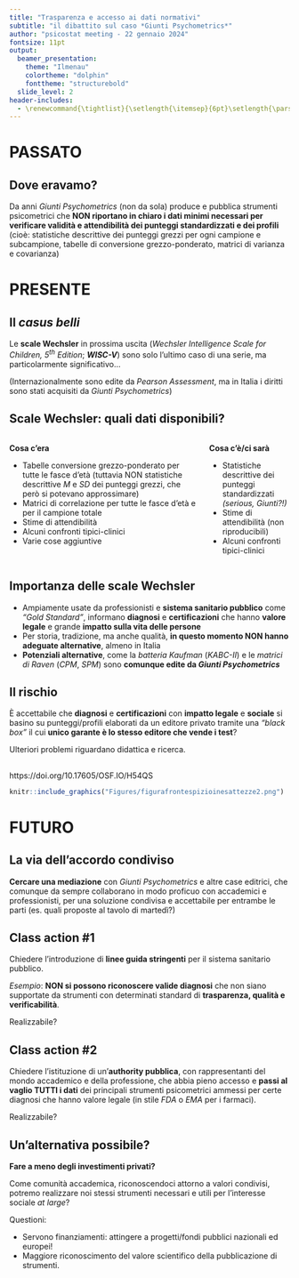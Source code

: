 ```yaml
---
title: "Trasparenza e accesso ai dati normativi"
subtitle: "il dibattito sul caso *Giunti Psychometrics*"
author: "psicostat meeting - 22 gennaio 2024"
fontsize: 11pt
output: 
  beamer_presentation:
    theme: "Ilmenau"
    colortheme: "dolphin"
    fonttheme: "structurebold"
  slide_level: 2
header-includes:
  - \renewcommand{\tightlist}{\setlength{\itemsep}{6pt}\setlength{\parskip}{0pt}}
---
```


# PASSATO

## Dove eravamo?

Da anni *Giunti Psychometrics* (non da sola) produce e pubblica strumenti psicometrici che **NON riportano in chiaro i dati minimi necessari per verificare validità e attendibilità dei punteggi standardizzati e dei profili** (cioè: statistiche descrittive dei punteggi grezzi per ogni campione e subcampione, tabelle di conversione grezzo-ponderato, matrici di varianza e covarianza)


<!-------------------------------------->
<!-------------------------------------->

# PRESENTE

## Il *casus belli*

Le **scale Wechsler** in prossima uscita (*Wechsler Intelligence Scale for Children, 5^th^ Edition*; ***WISC-V***) sono solo l'ultimo caso di una serie, ma particolarmente significativo...

\small (Internazionalmente sono edite da *Pearson Assessment*, ma in Italia i diritti sono stati acquisiti da *Giunti Psychometrics*)

## Scale Wechsler: quali dati disponibili?

::: columns
:::: column
**Cosa c'era**

- \small Tabelle conversione grezzo-ponderato per tutte le fasce d'età (tuttavia NON statistiche descrittive *M* e *SD* dei punteggi grezzi, che però si potevano approssimare)
- \small Matrici di correlazione per tutte le fasce d'età e per il campione totale
- \small Stime di attendibilità 
- \small Alcuni confronti tipici-clinici
- \small Varie cose aggiuntive

::::
:::: column
**Cosa c'è/ci sarà**

- \small Statistiche descrittive dei punteggi standardizzati *(serious, Giunti?!)*
- \small Stime di attendibilità (non riproducibili)
- \small Alcuni confronti tipici-clinici
::::
:::

## Importanza delle scale Wechsler

- Ampiamente usate da professionisti e **sistema sanitario pubblico** come *"Gold Standard"*, informano **diagnosi** e **certificazioni** che hanno **valore legale** e grande **impatto sulla vita delle persone** 
- Per storia, tradizione, ma anche qualità, **in questo momento NON hanno adeguate alternative**, almeno in Italia
- **Potenziali alternative**, come la *batteria Kaufman* (*KABC-II*) e le *matrici di Raven* (*CPM*, *SPM*) sono **comunque edite da *Giunti Psychometrics* ** 

## Il rischio

È accettabile che **diagnosi** e **certificazioni** con **impatto legale** e **sociale** si basino su punteggi/profili elaborati da un editore privato tramite una *"black box"* il cui **unico garante è lo stesso editore che vende i test**?


\small Ulteriori problemi riguardano didattica e ricerca.

## 

https://doi.org/10.17605/OSF.IO/H54QS

```r
knitr::include_graphics("Figures/figurafrontespizioinesattezze2.png")
```


<!-------------------------------------->
<!-------------------------------------->

# FUTURO

## La via dell'accordo condiviso

**Cercare una mediazione** con *Giunti Psychometrics* e altre case editrici, che comunque da sempre collaborano in modo proficuo con accademici e professionisti, per una soluzione condivisa e accettabile per entrambe le parti (es. quali proposte al tavolo di martedì?)

## Class action #1

Chiedere l'introduzione di **linee guida stringenti** per il sistema sanitario pubblico.

*Esempio*: **NON si possono riconoscere valide diagnosi** che non siano supportate da strumenti con determinati standard di **trasparenza, qualità e verificabilità**.

\small Realizzabile?

## Class action #2

Chiedere l'istituzione di un'**authority pubblica**, con rappresentanti del mondo accademico e della professione, che abbia pieno accesso e **passi al vaglio TUTTI i dati** dei principali strumenti psicometrici ammessi per certe diagnosi che hanno valore legale (in stile *FDA* o *EMA* per i farmaci).

\small Realizzabile?

## Un'alternativa possibile?

**Fare a meno degli investimenti privati?**

Come comunità accademica, riconoscendoci attorno a valori condivisi, potremo realizzare noi stessi strumenti necessari e utili per l'interesse sociale *at large*?

Questioni:

- Servono finanziamenti: attingere a progetti/fondi pubblici nazionali ed europei!
- Maggiore riconoscimento del valore scientifico della pubblicazione di strumenti.


<!-------------------------------------->

